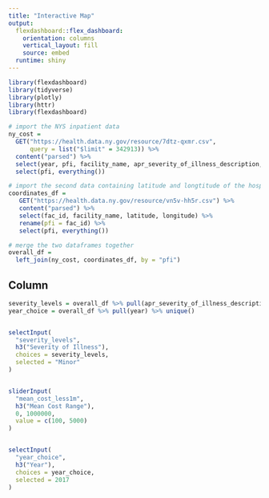 ```yaml
---
title: "Interactive Map"
output: 
  flexdashboard::flex_dashboard:
    orientation: columns
    vertical_layout: fill
    source: embed
  runtime: shiny
---
```


```r
library(flexdashboard)
library(tidyverse)
library(plotly)
library(httr)
library(flexdashboard)
```


```r
# import the NYS inpatient data 
ny_cost = 
  GET("https://health.data.ny.gov/resource/7dtz-qxmr.csv",
      query = list("$limit" = 342913)) %>% 
  content("parsed") %>% 
  select(year, pfi, facility_name, apr_severity_of_illness_description, mean_cost) %>% 
  select(pfi, everything())
```



```r
# import the second data containing latitude and longtitude of the hospitals 
coordinates_df = 
   GET("https://health.data.ny.gov/resource/vn5v-hh5r.csv") %>% 
   content("parsed") %>% 
   select(fac_id, facility_name, latitude, longitude) %>% 
   rename(pfi = fac_id) %>% 
   select(pfi, everything())
```


```r
# merge the two dataframes together 
overall_df =
  left_join(ny_cost, coordinates_df, by = "pfi")
```

Column {.sidebar}
-----------------------------------------------------------------------
```r
severity_levels = overall_df %>% pull(apr_severity_of_illness_description) %>% unique()
year_choice = overall_df %>% pull(year) %>% unique()


selectInput(
  "severity_levels",
  h3("Severity of Illness"),
  choices = severity_levels,
  selected = "Minor"
)


sliderInput(
  "mean_cost_less1m",
  h3("Mean Cost Range"),
  0, 1000000,
  value = c(100, 5000)
)


selectInput(
  "year_choice",
  h3("Year"),
  choices = year_choice,
  selected = 2017
)


```



